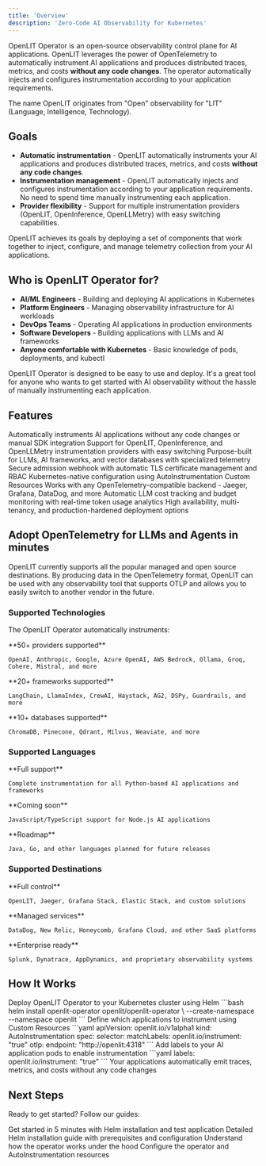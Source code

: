 ```yaml
---
title: 'Overview'
description: 'Zero-Code AI Observability for Kubernetes'
---
```


OpenLIT Operator is an open-source observability control plane for AI applications. OpenLIT leverages the power of OpenTelemetry to automatically instrument AI applications and produces distributed traces, metrics, and costs **without any code changes**. The operator automatically injects and configures instrumentation according to your application requirements.

The name OpenLIT originates from "Open" observability for "LIT" (Language, Intelligence, Technology).

## Goals

* **Automatic instrumentation** - OpenLIT automatically instruments your AI applications and produces distributed traces, metrics, and costs **without any code changes**.
* **Instrumentation management** - OpenLIT automatically injects and configures instrumentation according to your application requirements. No need to spend time manually instrumenting each application.
* **Provider flexibility** - Support for multiple instrumentation providers (OpenLIT, OpenInference, OpenLLMetry) with easy switching capabilities.

OpenLIT achieves its goals by deploying a set of components that work together to inject, configure, and manage telemetry collection from your AI applications.

## Who is OpenLIT Operator for?

* **AI/ML Engineers** - Building and deploying AI applications in Kubernetes
* **Platform Engineers** - Managing observability infrastructure for AI workloads  
* **DevOps Teams** - Operating AI applications in production environments
* **Software Developers** - Building applications with LLMs and AI frameworks
* **Anyone comfortable with Kubernetes** - Basic knowledge of pods, deployments, and kubectl

OpenLIT Operator is designed to be easy to use and deploy. It's a great tool for anyone who wants to get started with AI observability without the hassle of manually instrumenting each application.

## Features

<CardGroup cols={2}>
  <Card title="🎯 Zero-Code Instrumentation" icon="magic-wand">
    Automatically instruments AI applications without any code changes or manual SDK integration
  </Card>
  <Card title="🔧 Multi-Provider Support" icon="puzzle-piece">
    Support for OpenLIT, OpenInference, and OpenLLMetry instrumentation providers with easy switching
  </Card>
  <Card title="🤖 AI-Native Observability" icon="brain">
    Purpose-built for LLMs, AI frameworks, and vector databases with specialized telemetry
  </Card>
  <Card title="🛡️ Production Ready" icon="shield-check">
    Secure admission webhook with automatic TLS certificate management and RBAC
  </Card>
  <Card title="📋 Declarative Configuration" icon="file-lines">
    Kubernetes-native configuration using AutoInstrumentation Custom Resources
  </Card>
  <Card title="🌐 Universal Backend Support" icon="globe">
    Works with any OpenTelemetry-compatible backend - Jaeger, Grafana, DataDog, and more
  </Card>
  <Card title="💰 Cost Intelligence" icon="chart-line">
    Automatic LLM cost tracking and budget monitoring with real-time token usage analytics
  </Card>
  <Card title="🏗️ Enterprise Grade" icon="building">
    High availability, multi-tenancy, and production-hardened deployment options
  </Card>
</CardGroup>

## Adopt OpenTelemetry for LLMs and Agents in minutes

OpenLIT currently supports all the popular managed and open source destinations. By producing data in the OpenTelemetry format, OpenLIT can be used with any observability tool that supports OTLP and allows you to easily switch to another vendor in the future.

### Supported Technologies

The OpenLIT Operator automatically instruments:

<CardGroup cols={3}>
  <Card title="🤖 LLM Providers" icon="brain">
    **50+ providers supported**
    
    OpenAI, Anthropic, Google, Azure OpenAI, AWS Bedrock, Ollama, Groq, Cohere, Mistral, and more
  </Card>
  <Card title="🧠 AI Frameworks" icon="cube">
    **20+ frameworks supported**
    
    LangChain, LlamaIndex, CrewAI, Haystack, AG2, DSPy, Guardrails, and more
  </Card>
  <Card title="🗄️ Vector Databases" icon="database">
    **10+ databases supported**
    
    ChromaDB, Pinecone, Qdrant, Milvus, Weaviate, and more
  </Card>
</CardGroup>

### Supported Languages

<CardGroup cols={3}>
  <Card title="🐍 Python" icon="python">
    **Full support**
    
    Complete instrumentation for all Python-based AI applications and frameworks
  </Card>
  <Card title="🚀 Node.js" icon="node-js">
    **Coming soon**
    
    JavaScript/TypeScript support for Node.js AI applications
  </Card>
  <Card title="📋 More languages" icon="code">
    **Roadmap**
    
    Java, Go, and other languages planned for future releases
  </Card>
</CardGroup>

### Supported Destinations

<CardGroup cols={3}>
  <Card title="🏠 Self-Hosted" icon="server">
    **Full control**
    
    OpenLIT, Jaeger, Grafana Stack, Elastic Stack, and custom solutions
  </Card>
  <Card title="☁️ Cloud Observability" icon="cloud">
    **Managed services**
    
    DataDog, New Relic, Honeycomb, Grafana Cloud, and other SaaS platforms
  </Card>
  <Card title="🏢 Enterprise Platforms" icon="building">
    **Enterprise ready**
    
    Splunk, Dynatrace, AppDynamics, and proprietary observability systems
  </Card>
</CardGroup>

## How It Works

<Steps>
  <Step title="Install the Operator">
    Deploy OpenLIT Operator to your Kubernetes cluster using Helm
    ```bash
    helm install openlit-operator openlit/openlit-operator \
      --create-namespace --namespace openlit
    ```
  </Step>
  
  <Step title="Create AutoInstrumentation">
    Define which applications to instrument using Custom Resources
    ```yaml
    apiVersion: openlit.io/v1alpha1
    kind: AutoInstrumentation
    spec:
      selector:
        matchLabels:
          openlit.io/instrument: "true"
      otlp:
        endpoint: "http://openlit:4318"
    ```
  </Step>
  
  <Step title="Label Your Applications">
    Add labels to your AI application pods to enable instrumentation
    ```yaml
    labels:
      openlit.io/instrument: "true"
    ```
  </Step>
  
  <Step title="Automatic Observability">
    Your applications automatically emit traces, metrics, and costs without any code changes
  </Step>
</Steps>

## Next Steps

Ready to get started? Follow our guides:

<CardGroup cols={2}>
  <Card title="🚀 Quickstart" href="/latest/operator/quickstart" icon="rocket">
    Get started in 5 minutes with Helm installation and test application
  </Card>
  <Card title="🛠️ Installation" href="/latest/operator/installation" icon="download">
    Detailed Helm installation guide with prerequisites and configuration
  </Card>
  <Card title="🏗️ Architecture" href="/latest/operator/architecture" icon="sitemap">
    Understand how the operator works under the hood
  </Card>
  <Card title="⚙️ Configuration" href="/latest/operator/config-operator" icon="gear">
    Configure the operator and AutoInstrumentation resources
  </Card>
</CardGroup>